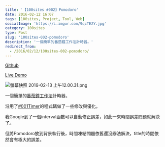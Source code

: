 ```yaml
---
title: '【100sites #002】Pomodoro'
date: 2016-02-12 16:07
tags: [100sites, Project, Tool, Web]
socialImage: 'https://i.imgur.com/9qcTEZY.jpg'
category: 100sites
type: Post
slug: '100sites-002-pomodoro'
description: '一個簡單的番茄鐘工作法計時器。'
redirect_from:
  - /2016/02/12/100sites-002-pomodoro/
---
```


<p>
  <a href="https://github.com/Kamigami55/100sites/tree/master/002_Pomodoro">Github</a>
</p>

<p>
  <a href="http://kamigami55.github.io/100sites/002_Pomodoro/pomodoro.html" target="_blank">
    Live Demo
  </a>
</p>

![螢幕快照 2016-02-13 上午12.00.31.png](https://i.imgur.com/9qcTEZY.jpg)

<p>一個簡單的<a href="https://zh.wikipedia.org/zh-tw/番茄工作法" target="_blank">番茄鐘工作法</a>計時器。

沿用了<a href="http://easonchang.com/2016/02/12/100sites-001-timer/" target="_blank">#001Timer</a>的程式碼做了一些修改與優化。</p>

<p>我Google到了一個interval函數可以自動修正誤差，如此一來時間誤差問題就解決了。</p>

<p>但將Pomodoro放到背景執行後，時間凍結問題依舊還沒辦法解決，title的時間依然會有極大的誤差。</p>
